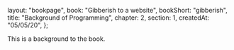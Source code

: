   layout: "bookpage",
  book: "Gibberish to a website",
  bookShort: "gibberish",
  title: "Background of Programming",
  chapter: 2,
  section: 1,
  createdAt: "05/05/20",
};

This is a background to the book.
